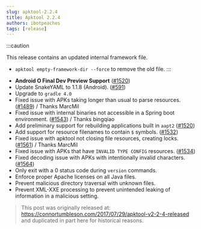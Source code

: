 ```yaml
---
slug: apktool-2.2.4
title: Apktool 2.2.4
authors: ibotpeaches
tags: [release]
---
```


:::caution

This release contains an updated internal framework file.

- `apktool empty-framework-dir --force` to remove the old file.
:::

* **Android O Final Dev Preview Support** ([#1520](https://github.com/iBotPeaches/Apktool/issues/1520))
* Update SnakeYAML to 1.1.8 (Android). ([#591](https://github.com/iBotPeaches/Apktool/issues/591))
* Upgrade to `gradle 4.0`
* Fixed issue with APKs taking longer than usual to parse resources. ([#1489](https://github.com/iBotPeaches/Apktool/issues/1489)) / Thanks MarcMil
* Fixed issue with internal binaries not accessible in a Spring boot environment. ([#1543](https://github.com/iBotPeaches/Apktool/issues/1543)) / Thanks bingqiao
* Add preliminary support for rebuilding applications built in `aapt2` ([#1520](https://github.com/iBotPeaches/Apktool/issues/1520))
* Add support for resource filenames to contain `$` symbols. ([#1532](https://github.com/iBotPeaches/Apktool/issues/1532))
* Fixed issue with apktool not closing file resources, creating locks. ([#1561](https://github.com/iBotPeaches/Apktool/pull/1561)) / Thanks MarcMil
* Fixed issue with APKs that have `INVALID TYPE CONFIG` resources. ([#1534](https://github.com/iBotPeaches/Apktool/issues/1534))
* Fixed decoding issue with APKs with intentionally invalid characters. ([#1564](https://github.com/iBotPeaches/Apktool/issues/1564))
* Only exit with a 0 status code during `version` commands.
* Enforce proper Apache licenses on all Java files.
* Prevent malicious directory traversal with unknown files.
* Prevent XML-XXE processing to prevent unintended leaking of information in a malicious setting.

> This post was originally released at: https://connortumbleson.com/2017/07/29/apktool-v2-2-4-released and duplicated in part here for historical reasons.
